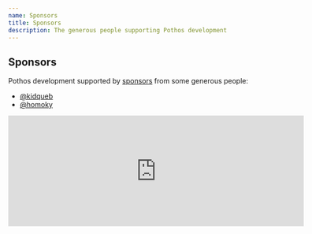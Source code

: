 ```yaml
---
name: Sponsors
title: Sponsors
description: The generous people supporting Pothos development
---
```





## Sponsors

Pothos development supported by [sponsors](https://github.com/sponsors/hayes) from some generous
people:

- [@kidqueb](https://github.com/kidqueb)
- [@homoky](https://github.com/homoky)

<iframe
  src="https://github.com/sponsors/hayes/card"
  title="Sponsor hayes"
  height="225"
  width="600"
  style="border: 0;"
></iframe>
